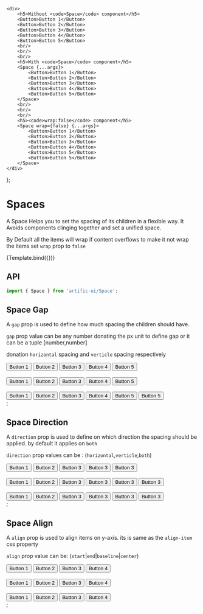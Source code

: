 
	<div>
		<h5>Without <code>Space</code> component</h5>
		<Button>Button 1</Button>
		<Button>Button 2</Button>
		<Button>Button 3</Button>
		<Button>Button 4</Button>
		<Button>Button 5</Button>
		<br/>
		<br/>
		<br/>
		<h5>With <code>Space</code> component</h5>
		<Space {...args}>
			<Button>Button 1</Button>
			<Button>Button 2</Button>
			<Button>Button 3</Button>
			<Button>Button 4</Button>
			<Button>Button 5</Button>
		</Space>
		<br/>
		<br/>
		<br/>
		<h5><code>wrap:false</code> component</h5>
		<Space wrap={false} {...args}>
			<Button>Button 1</Button>
			<Button>Button 2</Button>
			<Button>Button 3</Button>
			<Button>Button 4</Button>
			<Button>Button 5</Button>
			<Button>Button 5</Button>
		</Space>
	</div>

};

# Spaces

A Space Helps you to set the spacing of its children in a flexible way. It Avoids components clinging together and set a unified space.

By Default all the items will wrap if content overflows to make it not wrap the items set `wrap` prop to `false`
<div>
	<div name="Default">{Template.bind({})}</div>
</div>

## API

```jsx
import { Space } from 'artific-ui/Space';
```



## Space Gap

A `gap` prop is used to define how much spacing the children should have.

`gap` prop value can be any number donating the px unit to define gap or it can be a tuple [number,number]

donation `horizontal` spacing and `verticle` spacing respectively


<div>
	<div name="Space Gap">
		<div>
			<Space gap={30}>
				<Button>Button 1</Button>
				<Button>Button 2</Button>
				<Button>Button 3</Button>
				<Button>Button 4</Button>
				<Button>Button 5</Button>
			</Space>
			<br/>
			<br/>
			<Space gap={[30, 0]}>
				<Button>Button 1</Button>
				<Button>Button 2</Button>
				<Button>Button 3</Button>
				<Button>Button 4</Button>
				<Button>Button 5</Button>
			</Space>
			<br/>
			<br/>
			<Space gap={[0, 30]}>
				<Button>Button 1</Button>
				<Button>Button 2</Button>
				<Button>Button 3</Button>
				<Button>Button 4</Button>
				<Button>Button 5</Button>
				<Button>Button 5</Button>
			</Space>
		</div>
		;
	</div>
</div>


## Space Direction

A `direction` prop is used to define on which direction the spacing should be applied. by default it applies on `both`

`direction` prop values can be : (`horizontal`,`verticle`,`both`)

<div>
	<div name="Space Direction">
		<div>
			<Space>
				<Button>Button 1</Button>
				<Button>Button 2</Button>
				<Button>Button 3</Button>
				<Button>Button 3</Button>
				<Button>Button 3</Button>
			</Space>
			<br/>
			<br/>
			<Space direction="horizontal">
				<Button>Button 1</Button>
				<Button>Button 2</Button>
				<Button>Button 3</Button>
				<Button>Button 3</Button>
				<Button>Button 3</Button>
				<Button>Button 3</Button>
			</Space>
			<br/>
			<br/>
			<Space direction="vertical">
				<Button>Button 1</Button>
				<Button>Button 2</Button>
				<Button>Button 3</Button>
				<Button>Button 3</Button>
				<Button>Button 3</Button>
				<Button>Button 3</Button>
			</Space>
		</div>
		;
	</div>
</div>



## Space Align

A `align` prop is used to align items on y-axis. its is same as the `align-item` css property

`align` prop value can be: (`start`|`end`|`baseline`|`center`)

<div>
	<div name="Space Align">
		<div>
			<Space>
				<Button>Button 1</Button>
				<Button style={{height: '100px'}}>Button 2</Button>
				<Button>Button 3</Button>
				<Button>Button 4</Button>
			</Space>
			<br/>
			<br/>
			<Space align="end">
				<Button>Button 1</Button>
				<Button style={{height: '100px'}}>Button 2</Button>
				<Button>Button 3</Button>
				<Button>Button 4</Button>
			</Space>
			<br/>
			<br/>
			<Space align="center">
				<Button>Button 1</Button>
				<Button style={{height: '100px'}}>Button 2</Button>
				<Button>Button 3</Button>
				<Button>Button 4</Button>
			</Space>
		</div>
		;
	</div>
</div>

